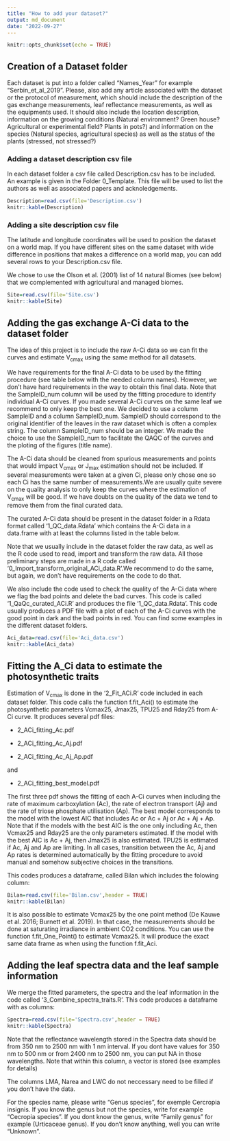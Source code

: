 ```yaml
---
title: "How to add your dataset?"
output: md_document
date: "2022-09-27"
---
```


```r
knitr::opts_chunk$set(echo = TRUE)
```

## Creation of a Dataset folder

Each dataset is put into a folder called "Names_Year" for example "Serbin_et_al_2019". 
Please, also add any article associated with the dataset or the protocol of measurement, which should include the description of the gas exchange measurements, leaf reflectance measurements, as well as the equipments used. It should also include the location description, information on the growing conditions (Natural environment? Green house? Agricultural or experimental field? Plants in pots?) and information on the species (Natural species, agricultural species) as well as the status of the plants (stressed, not stressed?)

### Adding a dataset description csv file

In each dataset folder a csv file called Description.csv has to be included. 
An example is given in the Folder 0_Template. This file will be used to list the authors as well as associated papers and acknoledgements.

```r
Description=read.csv(file='Description.csv')
knitr::kable(Description)
```

### Adding a site description csv file

The latitude and longitude coordinates will be used to position the dataset on a world map.
If you have different sites on the same dataset with wide difference in positions that makes a difference on a world map, you can add several rows to your Description.csv file.

We chose to use the Olson et al. (2001) list of 14 natural Biomes (see below) that we complemented with agricultural and managed biomes. 

```r
Site=read.csv(file='Site.csv')
knitr::kable(Site)
```


## Adding the gas exchange A-Ci data to the dataset folder

The idea of this project is to include the raw A-Ci data so we can fit the curves and estimate V<sub>cmax</sub> using the same method for all datasets.

We have requirements for the final A-Ci data to be used by the fitting procedure (see table below with the needed column names). However, we don't have hard requirements in the way to obtain this final data. Note that the SampleID_num column will be used by the fitting procedure to identify individual A-Ci curves. If you made several A-Ci curves on the same leaf we recommend to only keep the best one. We decided to use a column SampleID and a column SampleID_num. SampleID should correspond to the original identifier of the leaves in the raw dataset which is often a complex string. The column SampleID_num should be an integer. We made the choice to use the SampleID_num to facilitate the QAQC of the curves and the ploting of the figures (title name). 

The A-Ci data should be cleaned from spurious measurements and points that would impact V<sub>cmax</sub> or J<sub>max</sub> estimation should not be included. If several measurements were taken at a given Ci, please only chose one so each Ci has the same number of measurements.We are usually quite severe on the quality analysis to only keep the curves where the estimation of V<sub>cmax</sub> will be good. If we have doubts on the quality of the data we tend to remove them from the final curated data.

The curated A-Ci data should be present in the dataset folder in a Rdata format called '1_QC_data.Rdata' which contains the A-Ci data in a data.frame with at least the columns listed in the table below.

Note that we usually include in the dataset folder the raw data, as well as the R code used to read, import and transform the raw data. All those preliminary steps are made in a R code called '0_Import_transform_original_ACi_data.R'.We recommend to do the same, but again, we don't have requirements on the code to do that.

We also include the code used to check the quality of the A-Ci data where we flag the bad points and delete the bad curves. This code is called '1_QaQc_curated_ACi.R' and produces the file '1_QC_data.Rdata'. This code usually produces a PDF file with a plot of each of the A-Ci curves with the good point in dark and the bad points in red. You can find some examples in the different dataset folders.



```r
Aci_data=read.csv(file='Aci_data.csv')
knitr::kable(Aci_data)
```



## Fitting the A_Ci data to estimate the photosynthetic traits

Estimation of V<sub>cmax</sub> is done in the '2_Fit_ACi.R' code included in each dataset folder.
This code calls the function f.fit_Aci() to estimate the photosynthetic parameters Vcmax25, Jmax25, TPU25 and Rday25 from A-Ci curve.  It produces several pdf files:

-   2_ACi_fitting_Ac.pdf

-   2_ACi_fitting_Ac_Aj.pdf

-   2_ACi_fitting_Ac_Aj_Ap.pdf

and

-   2_ACi_fitting_best_model.pdf

The first three pdf shows the fitting of each A-Ci curves when including the rate of maximum carboxylation (Ac), the rate of electron transport (Aj) and the rate of triose phosphate utilisation (Ap). The best model corresponds to the model with the lowest AIC that includes Ac or Ac + Aj or Ac + Aj + Ap. Note that if the models with the best AIC is the one only including Ac, then Vcmax25 and Rday25 are the only parameters estimated. If the model with the best AIC is Ac + Aj, then Jmax25 is also estimated. TPU25 is estimated if Ac, Aj and Ap are limiting. In all cases, transition between the Ac, Aj and Ap rates is determined automatically by the fitting procedure to avoid manual and somehow subjective choices in the transitions.

This codes produces a dataframe, called Bilan which includes the folowing column: 

```r
Bilan=read.csv(file='Bilan.csv',header = TRUE)
knitr::kable(Bilan)
```
It is also possible to estimate Vcmax25 by the one point method (De Kauwe et al. 2016; Burnett et al. 2019).
In that case, the measurements should be done at saturating irradiance in ambient CO2 conditions. You can use the function f.fit_One_Point() to estimate Vcmax25. It will produce the exact same data frame as when using the function f.fit_Aci.

## Adding the leaf spectra data and the leaf sample information


We merge the fitted parameters, the spectra and the leaf information in the code called '3_Combine_spectra_traits.R'.
This code produces a dataframe with as columns:


```r
Spectra=read.csv(file='Spectra.csv',header = TRUE)
knitr::kable(Spectra)
```

Note that the reflectance wavelength stored in the Spectra data should be from 350 nm to 2500 nm with 1 nm interval.
If you dont have values for 350 nm to 500 nm or from 2400 nm to 2500 nm, you can put NA in those wavelengths. Note that within this column, a vector is stored (see examples for details)

The columns LMA, Narea and LWC do not neccessary need to be filled if you don't have the data. 

For the species name, please write "Genus species", for exemple Cercropia insignis. If you know the genus but not the species, write for example "Cecropia species". If you dont know the genus, write "Family genus" for example (Urticaceae genus). If you don't know anything, well you can write "Unknown".

